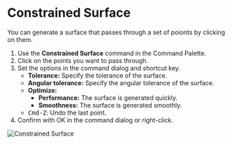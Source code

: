 
# Constrained Surface

<Reference shortcut="" command="Constrained Surface" button="" />

You can generate a surface that passes through a set of poionts by clicking on them. 

1. Use the **Constrained Surface** command in the Command Palette.
2. Click on the points you want to pass through.
3. Set the options in the command dialog and shortcut key.
    - **Tolerance:** Specify the tolerance of the surface.
    - **Angular tolerance:** Specify the angular tolerance of the surface.
    - **Optimize:**
        - **Performance:** The surface is generated quickly.
        - **Smoothness:** The surface is generated smoothly.
    - <kbd>Cmd-Z</kbd>: Undo the last point.
4. Confirm with OK in the command dialog or right-click.

![Constrained Surface](/img/constrained-surface.gif)